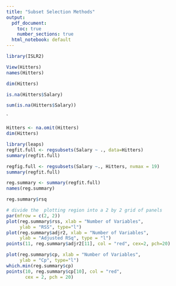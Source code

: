 ```yaml
---
title: "Subset Selection Methods"
output:
  pdf_document:
    toc: true
    number_sections: true
  html_notebook: default
---
```


```{=latex}
\section{Best Subset Selection}
```

```r
library(ISLR2)
```

```r
View(Hitters)
names(Hitters)
```

```r
dim(Hitters)
```

```r
is.na(Hitters$Salary)
```

```r
sum(is.na(Hitters$Salary))
```
```{=latex}
It shows that Salary is missing for $59$ players.
The na.omit() function removes all of the rows that have missing values in any variable.
```

`
```r
Hitters <- na.omit(Hitters)
dim(Hitters)
```

```{=latex}
The {\color{red} regsubsets()} function (part of the {\color{red} leaps} library) performs best subset selection by identifying the best model that contains a given number of predictors,
where \emph{best} is quantified using RSS.
```

```r
library(leaps)
regfit.full <- regsubsets(Salary ~ ., data=Hitters)
summary(regfit.full)
```


```r
regfig.full <- regsubsets(Salary ~., Hitters, nvmax = 19)
summary(regfit.full)
```


```r
reg.summary <- summary(regfit.full)
names(reg.summary)
```

```r
reg.summary$rsq
```

```r
# divide the  plotting region into a 2 by 2 grid of panels 
par(mfrow = c(2, 2))
plot(reg.summary$rss, xlab = "Number of Variables",
     ylab = "RSS", type="l")
plot(reg.summary$adjr2, xlab = "Number of Variables",
     ylab = "Adjusted RSq", type = "l")
points(11, reg.summary$adjr2[11], col = "red", cex=2, pch=20)
```

```r
plot(reg.summary$cp, xlab = "Number of Variables",
     ylab = "Cp", type="l")
which.min(reg.summary$cp)
points(10, reg.summary$cp[10], col = "red",
       cex = 2, pch = 20)
```













